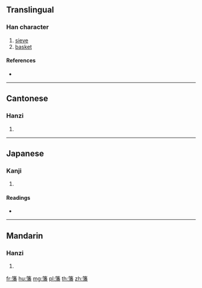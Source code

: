 {{character info/new}}
==Translingual==

===Han character===
{{Han char|rn=118|rad=竹|as=15|sn=21|four=88169|canj=HEHW|ids=⿱⺮潘}}

# [[sieve]]
# [[basket]]

====References====
* {{Han ref|kx=0903.380|dkj=26707|dj=1329.080|hdz=53028.180|uh=7C53|ud=31827|bh=F5E5|bd=62949}}

----

==Cantonese==

===Hanzi===
{{yue-hanzi|jyut=|y=bun1}}

# {{defn|lang=yue|sort=竹15}}

----

==Japanese==

===Kanji===
{{ja-kanji|grade=|rs=竹15}}

# {{defn|lang=ja|sort=竹15}}

====Readings====
* {{ja-readings|on=[[はん]] (han), [[ほん]] (hon)|kun=|nanori=}}

----

==Mandarin==

===Hanzi===
{{cmn-hanzi|pin=[[fān]] ([[fan1]])|wg=fan<sup>1</sup>}}

# {{defn|lang=cmn|sort=竹15}}

[[fr:籓]]
[[hu:籓]]
[[mg:籓]]
[[pl:籓]]
[[th:籓]]
[[zh:籓]]